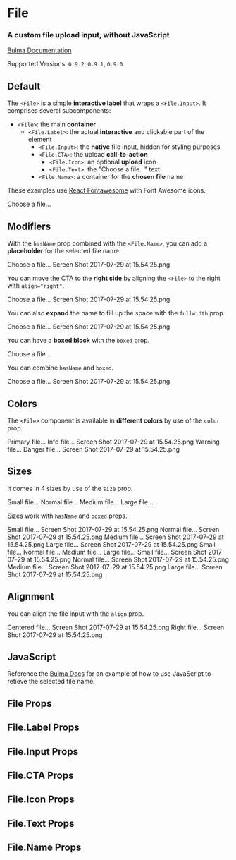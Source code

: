 


<Meta title="Form/File" component={File} />

# File

### A custom **file upload** input, without JavaScript

[Bulma Documentation](https://bulma.io/documentation/form/file/)

Supported Versions: `0.9.2`, `0.9.1`, `0.9.0`

## Default

The `<File>` is a simple **interactive label** that wraps a `<File.Input>`. It comprises several subcomponents:

- `<File>`: the main **container**
  - `<File.Label>`: the actual **interactive** and clickable part of the element
    - `<File.Input>`: the **native** file input, hidden for styling purposes
    - `<File.CTA>`: the upload **call-to-action**
      - `<File.Icon>`: an optional **upload** icon
      - `<File.Text>`: the "Choose a file…" text
    - `<File.Name>`: a container for the **chosen file** name

These examples use [React Fontawesome](https://github.com/FortAwesome/react-fontawesome) with Font Awesome icons.

<Canvas>
  <Story name="Default">
    <File>
      <File.Label>
        <File.Input name="resume" />
        <File.CTA>
          <File.Icon>
            <FontAwesomeIcon icon={faUpload} />
          </File.Icon>
          <File.Text>
            Choose a file...
          </File.Text>
        </File.CTA>
      </File.Label>
    </File>
  </Story>
</Canvas>

## Modifiers

With the `hasName` prop combined with the `<File.Name>`, you can add a **placeholder** for the selected file name.

<Canvas>
  <Story name="With name">
    <File hasName>
      <File.Label>
        <File.Input name="resume" />
        <File.CTA>
          <File.Icon>
            <FontAwesomeIcon icon={faUpload} />
          </File.Icon>
          <File.Text>
            Choose a file...
          </File.Text>
        </File.CTA>
        <File.Name>
          Screen Shot 2017-07-29 at 15.54.25.png
        </File.Name>
      </File.Label>
    </File>
  </Story>
</Canvas>

You can move the CTA to the **right side** by aligning the `<File>` to the right with `align="right"`.

<Canvas>
  <Story name="With CTA right">
    <File align="right" hasName>
      <File.Label>
        <File.Input name="resume" />
        <File.CTA>
          <File.Icon>
            <FontAwesomeIcon icon={faUpload} />
          </File.Icon>
          <File.Text>
            Choose a file...
          </File.Text>
        </File.CTA>
        <File.Name>
          Screen Shot 2017-07-29 at 15.54.25.png
        </File.Name>
      </File.Label>
    </File>
  </Story>
</Canvas>

You can also **expand** the name to fill up the space with the `fullwidth` prop.

<Canvas>
  <Story name="Fullwidth">
    <File hasName fullwidth>
      <File.Label>
        <File.Input name="resume" />
        <File.CTA>
          <File.Icon>
            <FontAwesomeIcon icon={faUpload} />
          </File.Icon>
          <File.Text>
            Choose a file...
          </File.Text>
        </File.CTA>
        <File.Name>
          Screen Shot 2017-07-29 at 15.54.25.png
        </File.Name>
      </File.Label>
    </File>
  </Story>
</Canvas>

You can have a **boxed block** with the `boxed` prop.

<Canvas>
  <Story name="Boxed">
    <File boxed>
      <File.Label>
        <File.Input name="resume" />
        <File.CTA>
          <File.Icon>
            <FontAwesomeIcon icon={faUpload} />
          </File.Icon>
          <File.Text>
            Choose a file...
          </File.Text>
        </File.CTA>
      </File.Label>
    </File>
  </Story>
</Canvas>

You can combine `hasName` and `boxed`.

<Canvas>
  <Story name="Boxed with name">
    <File hasName boxed>
      <File.Label>
        <File.Input name="resume" />
        <File.CTA>
          <File.Icon>
            <FontAwesomeIcon icon={faUpload} />
          </File.Icon>
          <File.Text>
            Choose a file...
          </File.Text>
        </File.CTA>
        <File.Name>
          Screen Shot 2017-07-29 at 15.54.25.png
        </File.Name>
      </File.Label>
    </File>
  </Story>
</Canvas>

## Colors

The `<File>` component is available in **different colors** by use of the `color` prop.

<Canvas>
  <Story name="Colors">
    <React.Fragment>
      <Field>
        <File color="primary">
          <File.Label>
            <File.Input name="resume" />
            <File.CTA>
              <File.Icon>
                <FontAwesomeIcon icon={faUpload} />
              </File.Icon>
              <File.Text>
                Primary file...
              </File.Text>
            </File.CTA>
          </File.Label>
        </File>
      </Field>
      <Field>
        <File color="info" hasName>
          <File.Label>
            <File.Input name="resume" />
            <File.CTA>
              <File.Icon>
                <FontAwesomeIcon icon={faUpload} />
              </File.Icon>
              <File.Text>
                Info file...
              </File.Text>
            </File.CTA>
            <File.Name>
              Screen Shot 2017-07-29 at 15.54.25.png
            </File.Name>
          </File.Label>
        </File>
      </Field>
      <Field>
        <File color="warning" boxed>
          <File.Label>
            <File.Input name="resume" />
            <File.CTA>
              <File.Icon>
                <FontAwesomeIcon icon={faCloudUploadAlt} />
              </File.Icon>
              <File.Text>
                Warning file...
              </File.Text>
            </File.CTA>
          </File.Label>
        </File>
      </Field>
      <Field>
        <File color="danger" boxed hasName>
          <File.Label>
            <File.Input name="resume" />
            <File.CTA>
              <File.Icon>
                <FontAwesomeIcon icon={faCloudUploadAlt} />
              </File.Icon>
              <File.Text>
                Danger file...
              </File.Text>
            </File.CTA>
            <File.Name>
              Screen Shot 2017-07-29 at 15.54.25.png
            </File.Name>
          </File.Label>
        </File>
      </Field>
    </React.Fragment>
  </Story>
</Canvas>

## Sizes

It comes in 4 sizes by use of the `size` prop.

<Canvas>
  <Story name="Sizes">
    <React.Fragment>
      <Field>
        <File size="small">
          <File.Label>
            <File.Input name="resume" />
            <File.CTA>
              <File.Icon>
                <FontAwesomeIcon icon={faUpload} />
              </File.Icon>
              <File.Text>
                Small file...
              </File.Text>
            </File.CTA>
          </File.Label>
        </File>
      </Field>
      <Field>
        <File>
          <File.Label>
            <File.Input name="resume" />
            <File.CTA>
              <File.Icon>
                <FontAwesomeIcon icon={faUpload} />
              </File.Icon>
              <File.Text>
                Normal file...
              </File.Text>
            </File.CTA>
          </File.Label>
        </File>
      </Field>
      <Field>
        <File size="medium">
          <File.Label>
            <File.Input name="resume" />
            <File.CTA>
              <File.Icon>
                <FontAwesomeIcon icon={faUpload} />
              </File.Icon>
              <File.Text>
                Medium file...
              </File.Text>
            </File.CTA>
          </File.Label>
        </File>
      </Field>
      <Field>
        <File size="large">
          <File.Label>
            <File.Input name="resume" />
            <File.CTA>
              <File.Icon>
                <FontAwesomeIcon icon={faUpload} />
              </File.Icon>
              <File.Text>
                Large file...
              </File.Text>
            </File.CTA>
          </File.Label>
        </File>
      </Field>
    </React.Fragment>
  </Story>
</Canvas>

Sizes work with `hasName` and `boxed` props.

<Canvas>
  <Story name="Sizes with name">
    <React.Fragment>
      <Field>
        <File size="small" hasName>
          <File.Label>
            <File.Input name="resume" />
            <File.CTA>
              <File.Icon>
                <FontAwesomeIcon icon={faUpload} />
              </File.Icon>
              <File.Text>
                Small file...
              </File.Text>
            </File.CTA>
            <File.Name>
              Screen Shot 2017-07-29 at 15.54.25.png
            </File.Name>
          </File.Label>
        </File>
      </Field>
      <Field>
        <File hasName>
          <File.Label>
            <File.Input name="resume" />
            <File.CTA>
              <File.Icon>
                <FontAwesomeIcon icon={faUpload} />
              </File.Icon>
              <File.Text>
                Normal file...
              </File.Text>
            </File.CTA>
            <File.Name>
              Screen Shot 2017-07-29 at 15.54.25.png
            </File.Name>
          </File.Label>
        </File>
      </Field>
      <Field>
        <File size="medium" hasName>
          <File.Label>
            <File.Input name="resume" />
            <File.CTA>
              <File.Icon>
                <FontAwesomeIcon icon={faUpload} />
              </File.Icon>
              <File.Text>
                Medium file...
              </File.Text>
            </File.CTA>
            <File.Name>
              Screen Shot 2017-07-29 at 15.54.25.png
            </File.Name>
          </File.Label>
        </File>
      </Field>
      <Field>
        <File size="large" hasName>
          <File.Label>
            <File.Input name="resume" />
            <File.CTA>
              <File.Icon>
                <FontAwesomeIcon icon={faUpload} />
              </File.Icon>
              <File.Text>
                Large file...
              </File.Text>
            </File.CTA>
            <File.Name>
              Screen Shot 2017-07-29 at 15.54.25.png
            </File.Name>
          </File.Label>
        </File>
      </Field>
    </React.Fragment>
  </Story>
</Canvas>

<Canvas>
  <Story name="Boxed sizes">
    <React.Fragment>
      <Field>
        <File size="small" boxed>
          <File.Label>
            <File.Input name="resume" />
            <File.CTA>
              <File.Icon>
                <FontAwesomeIcon icon={faUpload} />
              </File.Icon>
              <File.Text>
                Small file...
              </File.Text>
            </File.CTA>
          </File.Label>
        </File>
      </Field>
      <Field>
        <File boxed>
          <File.Label>
            <File.Input name="resume" />
            <File.CTA>
              <File.Icon>
                <FontAwesomeIcon icon={faUpload} />
              </File.Icon>
              <File.Text>
                Normal file...
              </File.Text>
            </File.CTA>
          </File.Label>
        </File>
      </Field>
      <Field>
        <File size="medium" boxed>
          <File.Label>
            <File.Input name="resume" />
            <File.CTA>
              <File.Icon>
                <FontAwesomeIcon icon={faUpload} />
              </File.Icon>
              <File.Text>
                Medium file...
              </File.Text>
            </File.CTA>
          </File.Label>
        </File>
      </Field>
      <Field>
        <File size="large" boxed>
          <File.Label>
            <File.Input name="resume" />
            <File.CTA>
              <File.Icon>
                <FontAwesomeIcon icon={faUpload} />
              </File.Icon>
              <File.Text>
                Large file...
              </File.Text>
            </File.CTA>
          </File.Label>
        </File>
      </Field>
    </React.Fragment>
  </Story>
</Canvas>

<Canvas>
  <Story name="Boxed sizes with name">
    <React.Fragment>
      <Field>
        <File size="small" boxed hasName>
          <File.Label>
            <File.Input name="resume" />
            <File.CTA>
              <File.Icon>
                <FontAwesomeIcon icon={faUpload} />
              </File.Icon>
              <File.Text>
                Small file...
              </File.Text>
            </File.CTA>
            <File.Name>
              Screen Shot 2017-07-29 at 15.54.25.png
            </File.Name>
          </File.Label>
        </File>
      </Field>
      <Field>
        <File boxed hasName>
          <File.Label>
            <File.Input name="resume" />
            <File.CTA>
              <File.Icon>
                <FontAwesomeIcon icon={faUpload} />
              </File.Icon>
              <File.Text>
                Normal file...
              </File.Text>
            </File.CTA>
            <File.Name>
              Screen Shot 2017-07-29 at 15.54.25.png
            </File.Name>
          </File.Label>
        </File>
      </Field>
      <Field>
        <File size="medium" boxed hasName>
          <File.Label>
            <File.Input name="resume" />
            <File.CTA>
              <File.Icon>
                <FontAwesomeIcon icon={faUpload} />
              </File.Icon>
              <File.Text>
                Medium file...
              </File.Text>
            </File.CTA>
            <File.Name>
              Screen Shot 2017-07-29 at 15.54.25.png
            </File.Name>
          </File.Label>
        </File>
      </Field>
      <Field>
        <File size="large" boxed hasName>
          <File.Label>
            <File.Input name="resume" />
            <File.CTA>
              <File.Icon>
                <FontAwesomeIcon icon={faUpload} />
              </File.Icon>
              <File.Text>
                Large file...
              </File.Text>
            </File.CTA>
            <File.Name>
              Screen Shot 2017-07-29 at 15.54.25.png
            </File.Name>
          </File.Label>
        </File>
      </Field>
    </React.Fragment>
  </Story>
</Canvas>

## Alignment

You can align the file input with the `align` prop.

<Canvas>
  <Story name="Alignment">
    <React.Fragment>
      <Field>
        <File align="center" color="success" boxed hasName>
          <File.Label>
            <File.Input name="resume" />
            <File.CTA>
              <File.Icon>
                <FontAwesomeIcon icon={faUpload} />
              </File.Icon>
              <File.Text>
                Centered file...
              </File.Text>
            </File.CTA>
            <File.Name>
              Screen Shot 2017-07-29 at 15.54.25.png
            </File.Name>
          </File.Label>
        </File>
      </Field>
      <Field>
        <File align="right" color="info" hasName>
          <File.Label>
            <File.Input name="resume" />
            <File.CTA>
              <File.Icon>
                <FontAwesomeIcon icon={faUpload} />
              </File.Icon>
              <File.Text>
                Right file...
              </File.Text>
            </File.CTA>
            <File.Name>
              Screen Shot 2017-07-29 at 15.54.25.png
            </File.Name>
          </File.Label>
        </File>
      </Field>
    </React.Fragment>
  </Story>
</Canvas>

## JavaScript

Reference the [Bulma Docs](https://bulma.io/documentation/form/file/#javascript) for an example of how to use JavaScript to retieve the selected file name.

## File Props

<ArgsTable of={File} />

## File.Label Props

<ArgsTable of={File.Label} />

## File.Input Props

<ArgsTable of={File.Input} />

## File.CTA Props

<ArgsTable of={File.CTA} />

## File.Icon Props

<ArgsTable of={File.Icon} />

## File.Text Props

<ArgsTable of={File.Text} />

## File.Name Props

<ArgsTable of={File.Name} />
